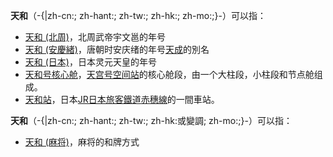 {{distinguish|天河}}
'''天和'''（-{|zh-cn:{{Lang|zh-Latn-pinyin|Tiānhé}}; zh-hant:{{Lang|zh-Latn-pinyin|Tiānhé}}; zh-tw:{{Lang|zh-Bopo|ㄊㄧㄢㄏㄜˊ}}; zh-hk:{{Lang|zh-Latn-pinyin|Tian1 wo4}}; zh-mo:{{Lang|yue-Latn-jyutping|Tian1 wo4}};}-）可以指：
*[[天和_(北周)|天和 (北周)]]，北周武帝宇文邕的年号
*[[天和_(安慶緒)|天和 (安慶緒)]]，唐朝时安庆绪的年号[[天成_(安庆绪)|天成]]的別名
*[[天和_(日本)|天和 (日本)]]，日本灵元天皇的年号
*[[天和号核心舱|天和号核心舱]]，[[天宫号空间站|天宫号空间站]]的核心舱段，由一个大柱段，小柱段和节点舱组成。
*[[天和站|天和站]]，日本[[西日本旅客鐵道|JR日本旅客鐵道]][[赤穗線|赤穗線]]的一間車站。
'''天和'''（-{|zh-cn:{{Lang|zh-Latn-pinyin|Tiānhú}}; zh-hant:{{Lang|zh-Latn-pinyin|Tiānhú}}; zh-tw:{{Lang|zh-Bopo|ㄊㄧㄢㄏㄨˊ}}; zh-hk:{{Lang|zh-Latn-pinyin|Tian1 wu4}}或變調{{Lang|zh-Latn-pinyin|Tian1 wu2}}; zh-mo:{{Lang|yue-Latn-jyutping|Tian1 wu4}};}-）可以指：
*[[天和_(麻将)|天和 (麻将)]]，麻将的和牌方式

{{Disambig|cat=年号消歧义}}